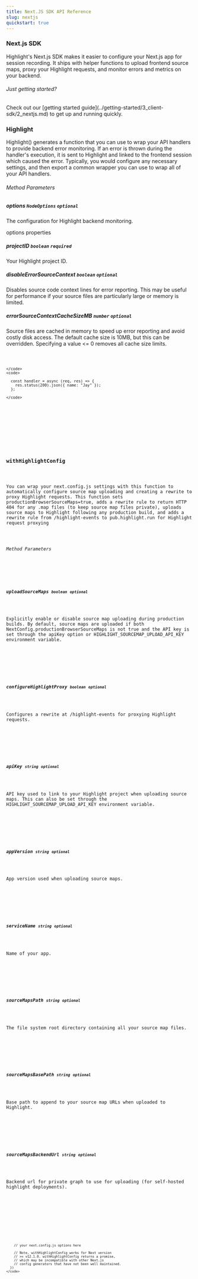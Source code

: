 ```yaml
---
title: Next.JS SDK API Reference
slug: nextjs
quickstart: true
---
```


<section className="section">
	<div className="left">
		<h3>Next.js SDK</h3>
		<p>
			Highlight's Next.js SDK makes it easier to configure your Next.js
			app for session recording. It ships with helper functions to upload
			frontend source maps, proxy your Highlight requests, and monitor
			errors and metrics on your backend.
		</p>
	</div>
	<div className="right">
		<h6>Just getting started?</h6>
		<p>
			Check out our [getting started
			guide](../getting-started/3_client-sdk/2_nextjs.md) to get up and
			running quickly.
		</p>
	</div>
</section>

<section className="section">
  <div className="left">
    <h3>Highlight</h3> 
    <p>Highlight() generates a function that you can use to wrap your API handlers to provide backend error monitoring. If an error is thrown during the handler's execution, it is sent to Highlight and linked to the frontend session which caused the error. Typically, you would configure any necessary settings, and then export a common wrapper you can use to wrap all of your API handlers.</p>
    <h6>Method Parameters</h6>
    <aside className="parameter">
      <h5>options <code>NodeOptions</code> <code>optional</code></h5>
      <p>The configuration for Highlight backend monitoring.</p>
      <article className="innerParameterContainer">
        <aside className="innerParameterHeading">options properties</aside>
        <aside className="parameter">
          <h5>projectID <code>boolean</code> <code>required</code></h5>
          <p>Your Highlight project ID.</p>
        </aside>
        <aside className="parameter">
          <h5>disableErrorSourceContext <code>boolean</code> <code>optional</code></h5>
          <p>Disables source code context lines for error reporting. This may be useful for performance if your source files are particularly large or memory is limited.</p>
        </aside>
        <aside className="parameter">
          <h5>errorSourceContextCacheSizeMB <code>number</code> <code>optional</code></h5>
          <p>Source files are cached in memory to speed up error reporting and avoid costly disk access. The default cache size is 10MB, but this can be overridden. Specifying a value <= 0 removes all cache size limits.</p>
        </aside>
      </article>
    </aside>
  </div>
  <div className="right">
    <code>
 
    </code>
    <code>
 
      const handler = async (req, res) => {
        res.status(200).json({ name: "Jay" });
      };
 
    </code>
  </div>
</section>

<section className="section">
  <div className="left">
    <h3>withHighlightConfig</h3> 
    <p>You can wrap your next.config.js settings with this function to automatically configure source map uploading and creating a rewrite to proxy Highlight requests. This function sets productionBrowserSourceMaps=true, adds a rewrite rule to return HTTP 404 for any .map files (to keep source map files private), uploads source maps to Highlight following any production build, and adds a rewrite rule from /highlight-events to pub.highlight.run for Highlight request proxying</p>
    <h6>Method Parameters</h6>
    <aside className="parameter">
      <h5>uploadSourceMaps <code>boolean</code> <code>optional</code></h5>
      <p>Explicitly enable or disable source map uploading during production builds. By default, source maps are uploaded if both NextConfig.productionBrowserSourceMaps is not true and the API key is set through the apiKey option or HIGHLIGHT_SOURCEMAP_UPLOAD_API_KEY environment variable.</p>
    </aside>
    <aside className="parameter">
      <h5>configureHighlightProxy <code>boolean</code> <code>optional</code></h5>
      <p>Configures a rewrite at /highlight-events for proxying Highlight requests.</p>
    </aside>
    <aside className="parameter">
      <h5>apiKey <code>string</code> <code>optional</code></h5>
      <p>API key used to link to your Highlight project when uploading source maps. This can also be set through the HIGHLIGHT_SOURCEMAP_UPLOAD_API_KEY environment variable.</p>
    </aside>
    <aside className="parameter">
      <h5>appVersion <code>string</code> <code>optional</code></h5>
      <p>App version used when uploading source maps.</p>
    </aside>
    <aside className="parameter">
      <h5>serviceName <code>string</code> <code>optional</code></h5>
      <p>Name of your app.</p>
    </aside>
    <aside className="parameter">
      <h5>sourceMapsPath <code>string</code> <code>optional</code></h5>
      <p>The file system root directory containing all your source map files.</p>
    </aside>
    <aside className="parameter">
      <h5>sourceMapsBasePath <code>string</code> <code>optional</code></h5>
      <p>Base path to append to your source map URLs when uploaded to Highlight.</p>
    </aside>
    <aside className="parameter">
      <h5>sourceMapsBackendUrl <code>string</code> <code>optional</code></h5>
      <p>Backend url for private graph to use for uploading (for self-hosted highlight deployments).</p>
    </aside>
  </div>
  <div className="right">
    <code>
      
        // your next.config.js options here

        // Note, withHighlightConfig works for Next version
        // >= v12.1.0. withHighlightConfig returns a promise,
        // which may be incompatible with other Next.js
        // config generators that have not been well maintained.
      })
    </code>

  </div>
</section>
